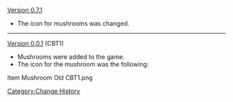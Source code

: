 [[Version 0.7.1]]
*The icon for mushrooms was changed.
----
[[Version 0.0.1]] (CBT1)
*Mushrooms were added to the game.
*The icon for the mushroom was the following:
<gallery hideaddbutton="true" captionalign="center">
Item Mushroom Old CBT1.png
</gallery>
<noinclude>[[Category:Change History]]</noinclude>